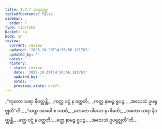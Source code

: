 ```yaml
---
title: 1.3.7 သရသုတ္တ
tableOfContents: false
sidebar:
  order: 7
type: tipitaka
basket: su
book: sn
review:
  current: review
  updated: '2025-10-20T14:56:56.181763'
  updated_by: ''
  notes: ''
  history:
  - state: review
    date: '2025-10-20T14:56:56.181763'
    updated_by: ''
    notes: ''
    previous_state: draft
---
```



<DynamicBreadcrumb />


<ReviewStatus review={frontmatter.review} showDetails={true} />

<HypothesisAnnotation frontmatter={frontmatter} />

<Division number="27" book="sn" e="ch" v="18" p="283">

<Paragraph number="115" type="verses" book="sn">
_“ကုတော သရာ နိဝတ္တန္တိ,_  
_ကတ္ထ ဝဋ္ဋံ န ဝတ္တတိ;_  
_ကတ္ထ နာမဉ္စ ရူပဉ္စ,_  
_အသေသံ ဥပရုဇ္ဈတီ”တိ._  

</Paragraph>

<Paragraph number="116" type="verses" book="sn">
_“ယတ္ထ အာပေါ စ ပထဝီ,_  
_တေဇော ဝါယော န ဂါဓတိ;_  
_အတော သရာ နိဝတ္တန္တိ,_  
_ဧတ္ထ ဝဋ္ဋံ န ဝတ္တတိ;_  
_ဧတ္ထ နာမဉ္စ ရူပဉ္စ,_  
_အသေသံ ဥပရုဇ္ဈတီ”တိ._
</Paragraph>
</Division>